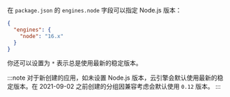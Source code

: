 在 `package.json` 的 `engines.node` 字段可以指定 Node.js 版本：

```json title='package.json'
{
  "engines": {
    "node": "16.x"
  }
}
```

你还可以设置为 `*` 表示总是使用最新的稳定版本。

:::note
对于新创建的应用，如未设置 Node.js 版本，云引擎会默认使用最新的稳定版本。在 2021-09-02 之前创建的分组因兼容考虑会默认使用 `0.12` 版本。
:::
